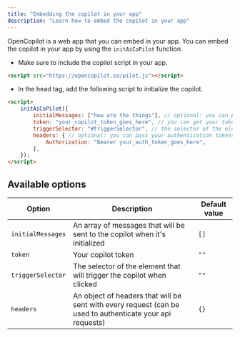 ```yaml
---
title: "Embedding the copilot in your app"
description: "Learn how to embed the copilot in your app"
---
```


OpenCopilot is a web app that you can embed in your app. You can embed the copilot in your app by using the `initAiCoPilot` function.

- Make sure to include the copilot script in your app.
```html
<script src="https://opencopilot.so/pilot.js"></script>
```

- In the head tag, add the following script to initialize the copilot.
```html
<script>
    initAiCoPilot({
        initialMessages: ["how are the things"], // optional: you can pass an array of messages that will be sent to the copilot when it's initialized
        token: "your_copilot_token_goes_here", // you can get your token from https://cloud.opencopilot.so
        triggerSelector: "#triggerSelector", // the selector of the element that will trigger the copilot when clicked
        headers: { // optional: you can pass your authentication tokens to the copilot or any other header you want to send with every request
            Authorization: "Bearer your_auth_token_goes_here",
        },
    });
</script>
```

## Available options

| Option            | Description                                                                                               | Default value |
|-------------------|-----------------------------------------------------------------------------------------------------------|---------------|
| `initialMessages` | An array of messages that will be sent to the copilot when it's initialized                               | `[]`          |
| `token`           | Your copilot token                                                                                        | `""`          |
| `triggerSelector` | The selector of the element that will trigger the copilot when clicked                                    | `""`          |
| `headers`         | An object of headers that will be sent with every request (can be used to authenticate your api requests) | `{}`          |
